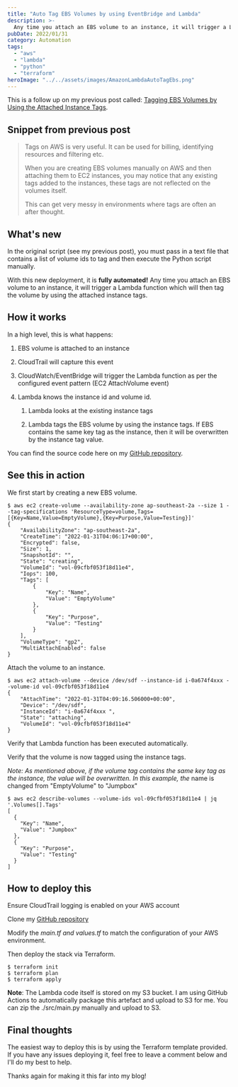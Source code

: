 ```yaml
---
title: "Auto Tag EBS Volumes by using EventBridge and Lambda"
description: >-
  Any time you attach an EBS volume to an instance, it will trigger a Lambda function which will then tag the volume by using the attached instance tags.
pubDate: 2022/01/31
category: Automation
tags:
  - "aws"
  - "lambda"
  - "python"
  - "terraform"
heroImage: "../../assets/images/AmazonLambdaAutoTagEbs.png"
---
```


This is a follow up on my previous post called: [Tagging EBS Volumes by Using the Attached Instance Tags](https://lexdsolutions.com/2021/11/aws-tagging-ebs-volumes-by-using-the-attached-instance-tags/).

## Snippet from previous post

> Tags on AWS is very useful. It can be used for billing, identifying resources and filtering etc.
>
> When you are creating EBS volumes manually on AWS and then attaching them to EC2 instances, you may notice that any existing tags added to the instances, these tags are not reflected on the volumes itself.
>
> This can get very messy in environments where tags are often an after thought.

## What's new

In the original script (see my previous post), you must pass in a text file that contains a list of volume ids to tag and then execute the Python script manually.

With this new deployment, it is **fully automated!** Any time you attach an EBS volume to an instance, it will trigger a Lambda function which will then tag the volume by using the attached instance tags.

## How it works

In a high level, this is what happens:

1. EBS volume is attached to an instance

3. CloudTrail will capture this event

5. CloudWatch/EventBridge will trigger the Lambda function as per the configured event pattern (EC2 AttachVolume event)

7. Lambda knows the instance id and volume id.
    1. Lambda looks at the existing instance tags

    3. Lambda tags the EBS volume by using the instance tags. If EBS contains the same key tag as the instance, then it will be overwritten by the instance tag value.

You can find the source code here on my [GitHub repository](https://github.com/88lexd/lexd-solutions/tree/main/wordpress/3-app-configuration/lambda-auto-tag-ebs-volumes).

## See this in action

We first start by creating a new EBS volume.

```
$ aws ec2 create-volume --availability-zone ap-southeast-2a --size 1 --tag-specifications 'ResourceType=volume,Tags=[{Key=Name,Value=EmptyVolume},{Key=Purpose,Value=Testing}]'
{
    "AvailabilityZone": "ap-southeast-2a",
    "CreateTime": "2022-01-31T04:06:17+00:00",
    "Encrypted": false,
    "Size": 1,
    "SnapshotId": "",
    "State": "creating",
    "VolumeId": "vol-09cfbf053f18d11e4",
    "Iops": 100,
    "Tags": [
        {
            "Key": "Name",
            "Value": "EmptyVolume"
        },
        {
            "Key": "Purpose",
            "Value": "Testing"
        }
    ],
    "VolumeType": "gp2",
    "MultiAttachEnabled": false
}
```

Attach the volume to an instance.

```
$ aws ec2 attach-volume --device /dev/sdf --instance-id i-0a674f4xxx --volume-id vol-09cfbf053f18d11e4
{
    "AttachTime": "2022-01-31T04:09:16.506000+00:00",
    "Device": "/dev/sdf",
    "InstanceId": "i-0a674f4xxx ",
    "State": "attaching",
    "VolumeId": "vol-09cfbf053f18d11e4"
}
```

Verify that Lambda function has been executed automatically.

<ImageZoom src="/images/2022-01-31-15_10_25-CloudWatch-Management-Console.png" client:load />

Verify that the volume is now tagged using the instance tags.

_Note: As mentioned above, if the volume tag contains the same key tag as the instance, the value will be overwritten. In this example, the_ name is changed from "EmptyVolume" to "Jumpbox"

```
$ aws ec2 describe-volumes --volume-ids vol-09cfbf053f18d11e4 | jq '.Volumes[].Tags'
[
  {
    "Key": "Name",
    "Value": "Jumpbox"
  },
  {
    "Key": "Purpose",
    "Value": "Testing"
  }
]
```

## How to deploy this

Ensure CloudTrail logging is enabled on your AWS account

Clone my [GitHub repository](https://github.com/88lexd/lexd-solutions/tree/main/aws-wordpress/3-app-configuration/lambda-auto-tag-ebs-volumes)

Modify the _main.tf and values.tf_ to match the configuration of your AWS environment.

Then deploy the stack via Terraform.

```
$ terraform init
$ terraform plan
$ terraform apply
```

**Note**: The Lambda code itself is stored on my S3 bucket. I am using GitHub Actions to automatically package this artefact and upload to S3 for me. You can zip the ./src/main.py manually and upload to S3.

## Final thoughts

The easiest way to deploy this is by using the Terraform template provided. If you have any issues deploying it, feel free to leave a comment below and I'll do my best to help.

Thanks again for making it this far into my blog!
